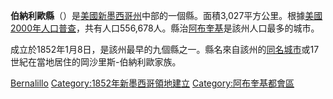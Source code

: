 <!--[[File:Map_of_New_Mexico_highlighting_Bernalillo_County.svg|250px]]-->
{{Infobox U.S. County|
 county  = 伯納利歐縣|
 state = 新墨西哥州 |
 en county  = Bernalillo County|
 en state = New Mexico |
 map size = 200|
 founded = 1852年|
 seat = [[阿布奎基_(新墨西哥州)|阿布奎基]] | 
 area = 3,027 [[km²|km²]]|
 area land  = 3,020 km²|
 area water = 7 km²|
 area percentage = 0.22% |
 census yr = 2000|
 pop = 556,678 |
 density = 184|
 web = www.bernco.gov |
|}}
'''伯納利歐縣'''（{{lang-en|Bernalillo County}}）是[[美國|美國]][[新墨西哥州|新墨西哥州]]中部的一個縣。面積3,027平方公里。根據[[美國2000年人口普查|美國2000年人口普查]]，共有人口556,678人。縣治[[阿布奎基_(新墨西哥州)|阿布奎基]]是該州人口最多的城市。

成立於1852年1月8日，是該州最早的九個縣之一。縣名來自該州的[[伯納利歐|同名城市]]或17世紀在當地居住的岡沙里斯-伯納利歐家族。
{{NewMexico-stub}}

[[Category:新墨西哥州行政区划|Bernalillo]]
[[Category:1852年新墨西哥領地建立|Category:1852年新墨西哥領地建立]]
[[Category:阿布奎基都會區|Category:阿布奎基都會區]]